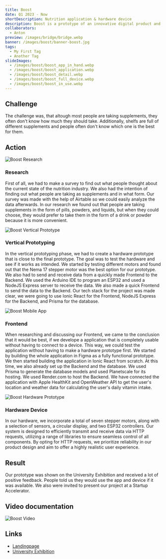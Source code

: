```yaml
---
title: Boost
date: Q1 2023 - Now
shortDescription: Nutrition application & hardware device
description: Boost is a prototype of an innovative digital product and app designed and developed with Ionic React, NodeJS Express, and Prisma. The product seamlessly integrates with the app, allowing users to track their daily nutrient intake and receive personalized recommendations based on factors such as weather and step count. As a digital product designer, I had the opportunity to work on Boost's prototype and develop its design, ensuring a seamless user experience.
collaborators:
  - Anton
preview: /images/bridge/bridge.webp
banner: /images/boost/banner-boost.jpg
tags:
  - My First Tag
  - Another Tag
slideImages:
  - /images/boost/boost_app_in_hand.webp
  - /images/boost/boost_application.webp
  - /images/boost/boost_detail.webp
  - /images/boost/boost_full_device.webp
  - /images/boost/boost_in_use.webp
---
```


## Challenge

The challenge was, that altough most people are taking
supplements, they often don't know how much they should take.
Additionally, shelfs are full of different supplements and
people often don't know which one is the best for them.

## Action

![Boost Research](/images/boost/boost_research.webp)

### Research

First of all, we had to make a survey to find out what people
thought about the current state of the nutrition industry. We
also had the intention of finding out what people are taking
as supplements and in what form. Our survey was made with the
help of Airtable so we could easily analyze the data
afterwards. In our research we found out that people are
taking supplements in the form of pills, powders, and liquids,
but when they could choose, they would prefer to take them in
the form of a drink or powder because it is more convenient.

![Boost Vertical Prototype](/images/boost/boost_vertical_prototype.webp)

### Vertical Prototyping

In the vertical prototyping phase, we had to create a hardware
prototype that is close to the final prototype. The goal was
to test the hardware and see if it works as intended. We
started by testing different motors and found out that the
Nema 17 stepper motor was the best option for our prototype.
We also had to send and receive data from a quickly made
Frontend to the Backend. We used the Arduino IDE to program an
ESP32 and used a NodeJS Express server to receive the data. We
also made a quick Frontend to send the data to the Backend.
Our tech stack for the project was made clear, we were going
to use Ionic React for the Frontend, NodeJS Express for the
Backend, and Prisma for the database.

![Boost Mobile App](/images/boost/boost_app.webp)

### Frontend

When researching and discussing our Frontend, we came to the
conclusion that it would be best, if we develope a application
that is completely usable without having to connect to a
device. This way, we could test the application without having
to make a hardware prototype first. We started by building the
whole application in Figma as a fully functional prototype. We
then started building the application in Ionic React from
scratch. At this time, we also already set up the Backend and
the database. We used Prisma to generate the database models
and used Planetscale for its hosting. We used Render.com to
host the Backend. We have connected the application with Apple
HealthKit and OpenWeather API to get the user's location and
weather data for calculating the user's daily vitamin intake.

![Boost Hardware Prototype](/images/boost/boost_device.webp)

### Hardware Device

In our hardware, we incorporate a total of seven stepper
motors, along with a selection of sensors, a circular display,
and two ESP32 controllers. Our system is designed to
efficiently transmit and receive data via HTTP requests,
utilizing a range of libraries to ensure seamless control of
all components. By opting for HTTP requests, we prioritize
reliability in our product design and aim to offer a highly
realistic user experience.

## Result

Our prototype was shown on the University Exhibition and
received a lot of positive feedback. People told us they would
use the app and device if it was available. We also were invited
to present our project at a Startup Accelerator.

## Video documentation

![Boost Video](https://www.youtube.com/embed/DTpulxnIuxg?autoplay=1&loop=1)

## Links

- [Landingpage](https://boost-three.vercel.app/)
- [University Exhibition](https://ausstellung.hfg-gmuend.de/w-2223/projekte/boost/studiengang:dp)

